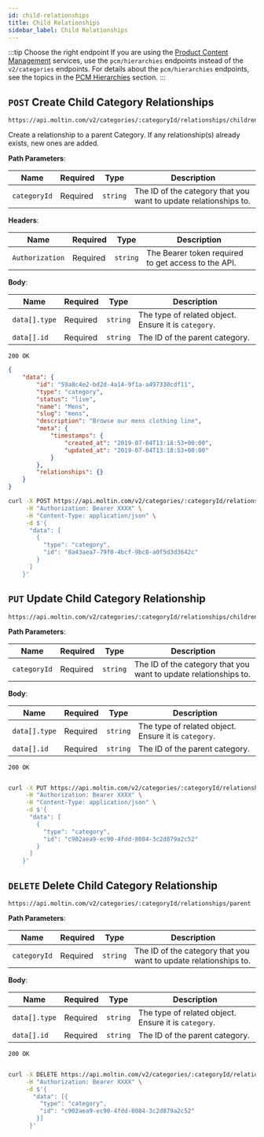 ```yaml
---
id: child-relationships
title: Child Relationships
sidebar_label: Child Relationships
---
```


:::tip Choose the right endpoint
If you are using the [Product Content Management](../../../../concepts/product-content-management.md) services, use the `pcm/hierarchies` endpoints instead of the `v2/categories` endpoints. For details about the `pcm/hierarchies` endpoints, see the topics in the [PCM Hierarchies](../../../pcm/hierarchies/index.md) section.
:::

## `POST` Create Child Category Relationships

```http
https://api.moltin.com/v2/categories/:categoryId/relationships/children
```

Create a relationship to a parent Category. If any relationship(s) already exists, new ones are added.

<!--DOCUSAURUS_CODE_TABS-->

<!-- Request -->

**Path Parameters**:

| Name | Required | Type | Description |
| --- | --- | --- | --- |
| `categoryId` | Required | `string` | The ID of the category that you want to update relationships to. |

**Headers**:

| Name | Required | Type | Description |
| --- | --- | --- | --- |
| `Authorization` | Required | `string` | The Bearer token required to get access to the API. |

**Body**:

| Name | Required | Type | Description |
| --- | --- | --- | --- |
| `data[].type` | Required | `string` | The type of related object. Ensure it is `category`. |
| `data[].id` | Required | `string` | The ID of the parent category. |

<!-- Response -->

`200 OK`

```json
{
    "data": {
        "id": "59a8c4e2-bd2d-4a14-9f1a-a497330cdf11",
        "type": "category",
        "status": "live",
        "name": "Mens",
        "slug": "mens",
        "description": "Browse our mens clothing line",
        "meta": {
            "timestamps": {
                "created_at": "2019-07-04T13:18:53+00:00",
                "updated_at": "2019-07-04T13:18:53+00:00"
            }
        },
        "relationships": {}
    }
}
```

<!--END_DOCUSAURUS_CODE_TABS-->

<!--DOCUSAURUS_CODE_TABS-->

<!--cURL-->

```bash
curl -X POST https://api.moltin.com/v2/categories/:categoryId/relationships/children \
     -H "Authorization: Bearer XXXX" \
     -H "Content-Type: application/json" \
     -d $'{
      "data": [
        {
          "type": "category",
          "id": "8a43aea7-79f0-4bcf-9bc8-a0f5d3d3642c"
        }
      ]
    }'
```

<!--END_DOCUSAURUS_CODE_TABS-->

## `PUT` Update Child Category Relationship

```http
https://api.moltin.com/v2/categories/:categoryId/relationships/children
```

<!--DOCUSAURUS_CODE_TABS-->

<!-- Request -->

**Path Parameters**:

| Name | Required | Type | Description |
| --- | --- | --- | --- |
| `categoryId` | Required | `string` | The ID of the category that you want to update relationships to. |

**Body**:

| Name | Required | Type | Description |
| --- | --- | --- | --- |
| `data[].type` | Required | `string` | The type of related object. Ensure it is `category`. |
| `data[].id` | Required | `string` | The ID of the parent category. |

<!-- Response -->

`200 OK`

```json

```

<!--END_DOCUSAURUS_CODE_TABS-->

<!--DOCUSAURUS_CODE_TABS-->

<!--cURL-->

```bash
curl -X PUT https://api.moltin.com/v2/categories/:categoryId/relationships/children \
     -H "Authorization: Bearer XXXX" \
     -H "Content-Type: application/json" \
     -d $'{
      "data": [
        {
          "type": "category",
          "id": "c902aea9-ec90-4fdd-8084-3c2d879a2c52"
        }
      ]
    }'
```

<!--END_DOCUSAURUS_CODE_TABS-->

## `DELETE` Delete Child Category Relationship

```http
https://api.moltin.com/v2/categories/:categoryId/relationships/parent
```

<!--DOCUSAURUS_CODE_TABS-->

<!-- Request -->

**Path Parameters**:

| Name | Required | Type | Description |
| --- | --- | --- | --- |
| `categoryId` | Required | `string` | The ID of the category that you want to update relationships to. |

**Body**:

| Name | Required | Type | Description |
| --- | --- | --- | --- |
| `data[].type` | Required | `string` | The type of related object. Ensure it is `category`. |
| `data[].id` | Required | `string` | The ID of the parent category. |

<!-- Response -->

`200 OK`

```json

```

<!--END_DOCUSAURUS_CODE_TABS-->

<!--DOCUSAURUS_CODE_TABS-->

<!--cURL-->

```bash
curl -X DELETE https://api.moltin.com/v2/categories/:categoryId/relationships/parent \
     -H "Authorization: Bearer XXXX" \
     -d $'{
       "data": [{
         "type": "category",
         "id": "c902aea9-ec90-4fdd-8084-3c2d879a2c52"
        }]
      }'
```

<!--END_DOCUSAURUS_CODE_TABS-->
